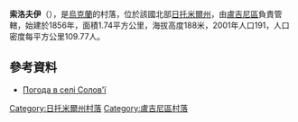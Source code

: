 {{coord|51|4|22|N|28|31|55|E|scale:30000|display=title}}

'''索洛夫伊'''（{{lang-uk|Солов'ї}}），是[[烏克蘭|烏克蘭]]的村落，位於該國北部[[日托米爾州|日托米爾州]]，由[[盧吉尼區|盧吉尼區]]負責管轄，始建於1856年，面積1.74平方公里，海拔高度188米，2001年人口191，人口密度每平方公里109.77人。

==參考資料==
* [http://weather.in.ua/ua/zhitomirskaja/24441 Погода в селі Солов'ї]

{{DEFAULTSORT:Солов'ї}}
[[Category:日托米爾州村落|Category:日托米爾州村落]]
[[Category:盧吉尼區村落|Category:盧吉尼區村落]]


{{Zhytomyr-geo-stub}}